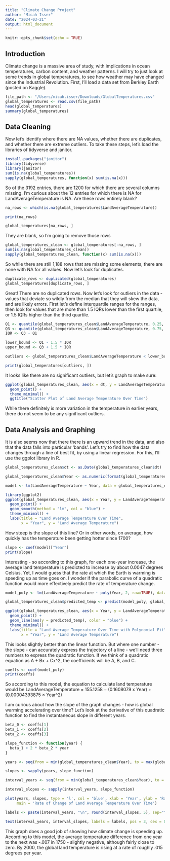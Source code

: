 ```yaml
---
title: "Climate Change Project"
author: "Micah Isser"
date: "2024-03-21"
output: html_document
---
```


```r
knitr::opts_chunk$set(echo = TRUE)
```

## Introduction

Climate change is a massive area of study, with implications in ocean temperatures, carbon content, and weather patterns.  I will try to just look at some trends in global temperatures, to see how weather may have changed since the Industrial Revolution.  First, I'll load a data set from Berkley Earth (posted on Kaggle).

```r
file_path <- "/Users/micah.isser/Downloads/GlobalTemperatures.csv"
global_temperatures <- read.csv(file_path)
head(global_temperatures)
summary(global_temperatures)
```

## Data Cleaning

Now let's identify where there are NA values, whether there are duplicates, and whether there are extreme outliers.  To take these steps, let's load the libraries of tidyverse and janitor.

```r
install.packages("janitor")
library(tidyverse)
library(janitor)
sum(is.na(global_temperatures))
sapply(global_temperatures, function(x) sum(is.na(x))) 

```
So of the 3192 entries, there are 1200 for which there are several columns missing.
I'm curious about the 12 entries for which there is NA for LandAverageTemperature is NA.  Are these rows entirely blank?

```r
na_rows <- which(is.na(global_temperatures$LandAverageTemperature))

print(na_rows)

global_temperatures[na_rows, ]
```
They are blank, so I'm going to remove those rows

```r
global_temperatures_clean <- global_temperatures[-na_rows, ]
sum(is.na(global_temperatures_clean))
sapply(global_temperatures_clean, function(x) sum(is.na(x))) 
```
So while there are still 1,188 rows that are missing some elements, there are none with NA for all values.  Now let's look for duplicates.

```r
duplicate_rows <- duplicated(global_temperatures)
global_temperatures[duplicate_rows, ]
```

Great!  There are no duplicated rows.  Now let's look for outliers in the data - values that deviate so wildly from the median that they will skew the data, and are likely errors.  First let's define interquartile ranges for the ranges, then look for values that are more than 1.5 IQRs lower than the first quartile, or 1.5 IQRs higher than the third quartile.

```r
Q1 <- quantile(global_temperatures_clean$LandAverageTemperature, 0.25, na.rm = TRUE)
Q3 <- quantile(global_temperatures_clean$LandAverageTemperature, 0.75, na.rm = TRUE)
IQR <- Q3 - Q1

lower_bound <- Q1 - 1.5 * IQR
upper_bound <- Q3 + 1.5 * IQR

outliers <- global_temperatures_clean$LandAverageTemperature < lower_bound | global_temperatures_clean$LandAverageTemperature > upper_bound

print(global_temperatures[outliers, ])
```

It looks like there are no significant outliers, but let's graph to make sure:

```r
ggplot(global_temperatures_clean, aes(x = dt, y = LandAverageTemperature)) +
  geom_point() +
  theme_minimal() +
  ggtitle("Scatter Plot of Land Average Temperature Over Time")
```

While there definitely is more variation in the temperature in earlier years, there do not seem to be any significant outliers.  

## Data Analysis and Graphing

It is also seems now that there there is an upward trend in the data, and also that the data falls into particular 'bands'.  Let's try to find how the data changes through a line of best fit, by using a linear regression.  For this, I'll use the ggplot library in R.

```r
global_temperatures_clean$dt <- as.Date(global_temperatures_clean$dt)

global_temperatures_clean$Year <- as.numeric(format(global_temperatures_clean$dt, "%Y"))

model <- lm(LandAverageTemperature ~ Year, data = global_temperatures_clean)

library(ggplot2)
ggplot(global_temperatures_clean, aes(x = Year, y = LandAverageTemperature)) +
  geom_point() +  
  geom_smooth(method = "lm", col = "blue") + 
  theme_minimal() +
  labs(title = "Land Average Temperature Over Time",
       x = "Year", y = "Land Average Temperature")
```
How steep is the slope of this line?  Or in other words, on average, how quickly has the temperature been getting hotter since 1700?

```r
slope <- coef(model)["Year"]
print(slope)
```
Interesting - so according to this graph, for each one-year increase, the average land temperature is predicted to increase by about 0.0047 degrees Celsius.  Yet, I would guess that the rate at which the Earth is warming is speeding up as time goes on.  I wonder if the parabolic curve of a quadratic function would more effectively predict the rate of temperature change.

```r
model_poly <- lm(LandAverageTemperature ~ poly(Year, 2, raw=TRUE), data = global_temperatures_clean)

global_temperatures_clean$predicted_temp <- predict(model_poly, global_temperatures_clean)

ggplot(global_temperatures_clean, aes(x = Year, y = LandAverageTemperature)) +
  geom_point() +  
  geom_line(aes(y = predicted_temp), color = "blue") +  
  theme_minimal() +
  labs(title = "Land Average Temperature Over Time with Polynomial Fit",
       x = "Year", y = "Land Average Temperature")
```
This looks slightly better than the linear function.  But where one number - the slope - can accurately express the trajectory of a line - we'll need three numbers to express the quadratic function.  If we think of a quadratic equation as A + Bx + Cx^2, the coefficients will be A, B, and C.  

```r
coeffs <- coef(model_poly)
print(coeffs)
```
So according to this model, the equation to calculate land temperature would be
LandAverageTemperature = 155.1258 − (0.1608079 x Year) + (0.00004393875 × Year^2) 

I am curious about how the slope of the graph changes - how is global warming accelerating over time?  Let's look at the derivative of this quadratic function to find the instantaneous slope in different years. 

```r
beta_0 <- coeffs[1]  
beta_1 <- coeffs[2]  
beta_2 <- coeffs[3]  

slope_function <- function(year) {
  beta_1 + 2 * beta_2 * year
}

years <- seq(from = min(global_temperatures_clean$Year), to = max(global_temperatures_clean$Year), by = 1)

slopes <- sapply(years, slope_function)

interval_years <- seq(from = min(global_temperatures_clean$Year), to = max(global_temperatures_clean$Year), by = 50)

interval_slopes <- sapply(interval_years, slope_function)

plot(years, slopes, type = 'l', col = 'blue', xlab = 'Year', ylab = 'Rate of Change of Temperature',
     main = 'Rate of Change of Land Average Temperature Over Time')

labels <- paste(interval_years, "\n", round(interval_slopes, 5), sep="")

text(interval_years, interval_slopes, labels = labels, pos = 3, cex = 0.7, offset = 0.5) 

```

This graph does a good job of showing how climate change is speeding up.  According to this model, the average temperature difference from one year to the next was -.007 in 1750 - slightly negative, although fairly close to zero.  By 2000, the global land temperature is rising at a rate of roughly .015 degrees per year.

